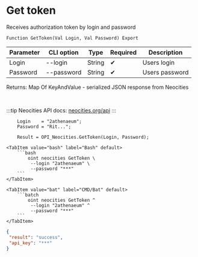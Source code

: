 ﻿---
sidebar_position: 2
---


# Get token
 Receives authorization token by login and password



`Function GetToken(Val Login, Val Password) Export`

  | Parameter | CLI option | Type | Required | Description |
  |-|-|-|-|-|
  | Login | --login | String | &#x2714; | Users login |
  | Password | --password | String | &#x2714; | Users password |

  
  Returns:  Map Of KeyAndValue - serialized JSON response from Neocities

<br/>

:::tip
Neocities API docs: [neocities.org/api](https://neocities.org/api)
:::
<br/>



```bsl title="1C:Enterprise/OneScript code example"
    Login    = "2athenaeum";
    Password = "Rit...";

    Result = OPI_Neocities.GetToken(Login, Password);
```
 

 <Tabs>
  
    <TabItem value="bash" label="Bash" default>
        ```bash
            oint neocities GetToken \
             --login "2athenaeum" \
             --password "***"
        ```
    </TabItem>
  
    <TabItem value="bat" label="CMD/Bat" default>
        ```batch
            oint neocities GetToken ^
             --login "2athenaeum" ^
             --password "***"
        ```
    </TabItem>
</Tabs>


```json title="Result"
{
 "result": "success",
 "api_key": "***"
}
```
